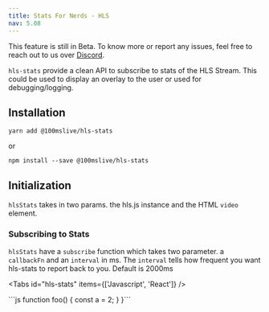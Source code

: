 ```yaml
---
title: Stats For Nerds - HLS
nav: 5.08
---
```


<Note type="warning">
    This feature is still in Beta. To know more or report any issues, feel free to reach out to us
    over <a href={'https://discord.com/invite/kGdmszyzq2'}>Discord</a>.
</Note>

`hls-stats` provide a clean API to subscribe to stats of the HLS Stream. This could be used to display an overlay to
the user or used for debugging/logging.

## Installation

```shell
yarn add @100mslive/hls-stats
```
or

```shell
npm install --save @100mslive/hls-stats
```

## Initialization
`hlsStats` takes in two params. the hls.js instance and the HTML `video` element.

### Subscribing to Stats
`hlsStats` have a `subscribe` function which takes two parameter. a `callbackFn` and an `interval` in ms.
The `interval` tells how frequent you want hls-stats to report back to you. Default is 2000ms

<Tabs id="hls-stats" items={['Javascript', 'React']} />

<Tab id="hls-stats-0">
    ```js
    function foo() {
    const a = 2;
}
    }```
</Tab>

<Tab id="hls-stats-1">

</Tab>